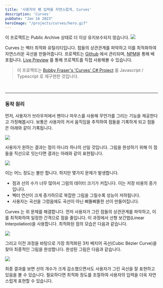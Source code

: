 ```yaml
---
title: '사용자의 펜 입력을 자연스럽게, Curves'
description: 'Curves'
pubDate: "Jan 16 2023"
heroImage: "/projects/curves/hero.gif"
---
```



<Warning>
  이 프로젝트는 Public Archive 상태로 더 이상 유지보수되지 않습니다.
</Warning>

<Image width={802} height={408} src="/projects/curves/hero.gif" />

Curves 는 벡터 최적화 유틸리티입니다. 점들의 상관관계를 파악하고 이를 최적화하여 자연스러운 곡선을 만들어줍니다. 프로젝트는 [Github](https://github.com/winetree94/VectorOptimizer) 에서 관리되며, [NPM](https://www.npmjs.com/package/vector-optimizer)을 통해 배포됩니다. [Live Preview](https://winetree94.github.io/VectorOptimizer) 를 통해 프로젝트를 직접 사용해볼 수 있습니다.

> 이 프로젝트는 [Bobby Fraser's 'Curves' C# Project](https://gitlab.com/burningmime/curves) 를 Javascript / Typescript 로 재구현한 것입니다.

<br />

---

### 동작 원리

먼저, 사용자가 브라우저에서 펜이나 마우스를 사용해 무언가를 그리는 기능을 제공한다고 가정해봅시다. 보통은 사용자의 커서 움직임을 추적하여 점들을 기록하게 되고 점들은 아래와 같이 기록됩니다.

<Image width={402} height={327} src="/projects/curves/1.png" />

사용자가 원하는 결과는 점이 아니라 하나의 선일 것입니다. 그림을 완성하기 위해 이 점들을 직선으로 잇는다면 결과는 아래와 같이 표현됩니다.

<Image width={395} height={325} src="/projects/curves/2.png" />

이는 어느 정도는 볼만 합니다. 하지만 몇가지 문제가 발생합니다.

- 점과 선의 수가 너무 많아서 그림의 데이터 크기가 커집니다. 이는 저장 비용의 증가입니다.
- 벡터 연산이 크게 증가하므로 복잡한 그림을 그릴수록 성능이 저하됩니다.
- 사용자는 곡선을 그렸음에도 곡선이 아닌 삐뚤삐뚤한 선이 만들어집니다.

Curves 는 위 문제를 해결합니다. 먼저 사용자가 그린 점들의 상관관계를 파악하고, 이를 최적화하여 일정한 간격으로 점을 줄입니다. 이 과정에서 선형 보간법(Linear Interpolation)을 사용합니다. 최적화된 점의 모습은 다음과 같습니다.

<Image width={393} height={319} src="/projects/curves/3.png" />

그리고 이전 과정을 바탕으로 가장 최적화된 3차 베지어 곡선(Cubic Bézier Curve)을 찾아 최종적인 그림을 완성합니다. 완성된 그림은 다음과 같습니다.

<Image width={396} height={326} src="/projects/curves/4.png" />

최종 결과를 보면 선의 개수가 크게 감소했으면서도 사용자가 그린 곡선을 잘 표현하고 있음을 볼 수 있습니다. 필요하다면 최적화 정도를 조절하여 사용자의 입력을 더욱 자연스럽게 표현할 수 있습니다.
